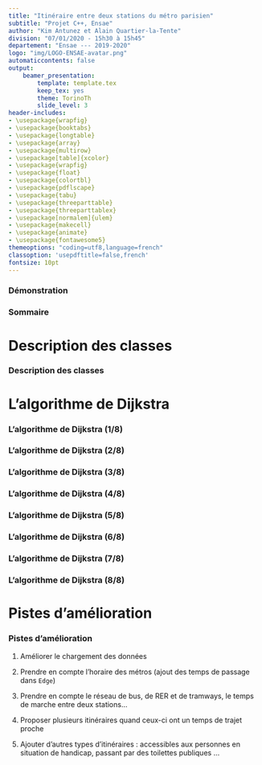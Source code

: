 ```yaml
---
title: "Itinéraire entre deux stations du métro parisien"
subtitle: "Projet C++, Ensae"
author: "Kim Antunez et Alain Quartier-la-Tente"
division: "07/01/2020 - 15h30 à 15h45"
departement: "Ensae --- 2019-2020"
logo: "img/LOGO-ENSAE-avatar.png"
automaticcontents: false
output:
    beamer_presentation:
        template: template.tex
        keep_tex: yes
        theme: TorinoTh
        slide_level: 3
header-includes:
- \usepackage{wrapfig}
- \usepackage{booktabs}
- \usepackage{longtable}
- \usepackage{array}
- \usepackage{multirow}
- \usepackage[table]{xcolor}
- \usepackage{wrapfig}
- \usepackage{float}
- \usepackage{colortbl}
- \usepackage{pdflscape}
- \usepackage{tabu}
- \usepackage{threeparttable}
- \usepackage{threeparttablex}
- \usepackage[normalem]{ulem}
- \usepackage{makecell}
- \usepackage{animate}
- \usepackage{fontawesome5}
themeoptions: "coding=utf8,language=french"
classoption: 'usepdftitle=false,french'
fontsize: 10pt
---
```


### Démonstration

\includegraphics[trim = 260px 330px 100px 160px, clip, height=\textheight]{img/plan_lignes/Plan-Metro_algo21.pdf}


### Sommaire

\tableofcontents

# Description des classes

### Description des classes

\includegraphics[height=0.9\textheight]{img/Diagramme_classes/diagramme_mini.png}


# L'algorithme de Dijkstra


### L'algorithme de Dijkstra (1/8)


\begin{tikzpicture}
\begin{scope}[every node/.style={circle,thick,draw,minimum size=0.7cm}]
    \node (A) at (0,0) {};
    \node (B) at (1,-3) {};
    \node (C) at (3,-2) {};
    \node (D) at (4,0) {};
    \node (E) at (7,-3) {};
    \node (F) at (9,-1) {} ;
\end{scope}

\begin{scope}[
              every node/.style={fill=white,circle},
              every edge/.style={draw=black,ultra thick}]
    \path  (A) edge node {$4$} (B);
    \path  (B) edge node {$2$} (C);
    \path  (A) edge node {$4$} (C);
    \path  (C) edge node {$3$} (D);
    \path  (C) edge node {$1$} (E);
    \path  (C) edge node {$6$} (F);
    \path  (D) edge node {$2$} (F);
    \path  (E) edge node {$3$} (F);
\end{scope}
\end{tikzpicture}



### L'algorithme de Dijkstra (2/8)


\begin{tikzpicture}
\begin{scope}[every node/.style={circle,thick,draw,minimum size=0.7cm}]
    \node (A)[white, thick,draw,fill=black] at (0,0) {0};
    \node (B) at (1,-3) {$\infty$};
    \node (C) at (3,-2) {$\infty$};
    \node (D) at (4,0) {$\infty$};
    \node (E) at (7,-3) {$\infty$};
    \node (F) at (9,-1) {$\infty$} ;
\end{scope}

\begin{scope}[every node/.style={fill=white,circle},
              every edge/.style={draw=black,ultra thick}]
    \path  (A) edge node {$4$} (B);
    \path  (B) edge node {$2$} (C);
    \path  (A) edge node {$4$} (C);
    \path  (C) edge node {$3$} (D);
    \path  (C) edge node {$1$} (E);
    \path  (C) edge node {$6$} (F);
    \path  (D) edge node {$2$} (F);
    \path  (E) edge node {$3$} (F);
\end{scope}
\end{tikzpicture}


### L'algorithme de Dijkstra (3/8)


\begin{tikzpicture}
\begin{scope}[every node/.style={circle,thick,draw,minimum size=0.7cm}]
    \node (A)[white, thick,draw,fill=black] at (0,0) {0};
    \node (B) at (1,-3) {4};
    \node (C) at (3,-2) {4};
    \node (D) at (4,0) {$\infty$};
    \node (E) at (7,-3) {$\infty$};
    \node (F) at (9,-1) {$\infty$} ;
\end{scope}

\begin{scope}[
              every node/.style={fill=white,circle},
              every edge/.style={draw=black,ultra thick}]
    \path  (A) edge[dashed] node {$4$} (B);
    \path  (B) edge node {$2$} (C);
    \path  (A) edge[dashed] node {$4$} (C);
    \path  (C) edge node {$3$} (D);
    \path  (C) edge node {$1$} (E);
    \path  (C) edge node {$6$} (F);
    \path  (D) edge node {$2$} (F);
    \path  (E) edge node {$3$} (F);
\end{scope}
\end{tikzpicture}



### L'algorithme de Dijkstra (4/8)

\begin{tikzpicture}
\begin{scope}[every node/.style={circle,thick,draw,minimum size=0.7cm}]
    \node (A)[white, thick,draw,fill=black] at (0,0) {0};
    \node (B)[white, thick,draw,fill=black,label distance=0.1cm, label={left:\small $0+4=4$}] at (1,-3) {4};
    \node (C)[label distance=0.1cm, label={below:\small $4+2=6>4$}] at (3,-2) {4};
    \node (D) at (4,0) {$\infty$};
    \node (E) at (7,-3) {$\infty$};
    \node (F) at (9,-1) {$\infty$} ;
\end{scope}

\begin{scope}[
              every node/.style={fill=white,circle},
              every edge/.style={draw=black,ultra thick}]
    \path  (A) edge[dashed] node {$4$} (B);
    \path  (B) edge[dashed] node {$2$} (C);
    \path  (A) edge node {$4$} (C);
    \path  (C) edge node {$3$} (D);
    \path  (C) edge node {$1$} (E);
    \path  (C) edge node {$6$} (F);
    \path  (D) edge node {$2$} (F);
    \path  (E) edge node {$3$} (F);
\end{scope}
\end{tikzpicture}


### L'algorithme de Dijkstra (5/8)



\begin{tikzpicture}
\begin{scope}[every node/.style={circle,thick,draw,minimum size=0.7cm}]
    \node (A)[white, thick,draw,fill=black] at (0,0) {0};
    \node (B)[white, thick,draw,fill=black] at (1,-3) {4};
    \node (C)[white, thick,draw,fill=black] at (3,-2) {4};
    \node (D)[label={[label distance=0.1cm]\small $4+3$}] at (4,0) {7};
    \node (E)[label={[label distance=0.1cm]below:\small $4+1$}] at (7,-3) {5};
    \node (F)[label={[label distance=0.1cm]right:\small $4+6$}] at (9,-1) {10} ;
\end{scope}

\begin{scope}[
              every node/.style={fill=white,circle},
              every edge/.style={draw=black,ultra thick}]
    \path  (A) edge node {$4$} (B);
    \path  (B) edge[dashed] node {$2$} (C);
    \path  (A) edge[dashed] node {$4$} (C);
    \path  (C) edge[dashed] node {$3$} (D);
    \path  (C) edge[dashed] node {$1$} (E);
    \path  (C) edge[dashed] node {$6$} (F);
    \path  (D) edge node {$2$} (F);
    \path  (E) edge node {$3$} (F);
\end{scope}
\end{tikzpicture}

### L'algorithme de Dijkstra (6/8)


\begin{tikzpicture}
\begin{scope}[every node/.style={circle,thick,draw,minimum size=0.7cm}]
    \node (A)[white, thick,draw,fill=black] at (0,0) {0};
    \node (B)[white, thick,draw,fill=black] at (1,-3) {4};
    \node (C)[white, thick,draw,fill=black] at (3,-2) {4};
    \node (D) at (4,0) {7};
    \node (E)[white, thick,draw,fill=black] at (7,-3) {5};
    \node (F)[label={[label distance=0.1cm]right:\small $5+3<10$}] at (9,-1) {8} ;
\end{scope}

\begin{scope}[
              every node/.style={fill=white,circle},
              every edge/.style={draw=black,ultra thick}]
    \path  (A) edge node {$4$} (B);
    \path  (B) edge node {$2$} (C);
    \path  (A) edge node {$4$} (C);
    \path  (C) edge node {$3$} (D);
    \path  (C) edge[dashed] node {$1$} (E);
    \path  (C) edge node {$6$} (F);
    \path  (D) edge node {$2$} (F);
    \path  (E) edge[dashed] node {$3$} (F);
\end{scope}
\end{tikzpicture}



### L'algorithme de Dijkstra (7/8)


\begin{tikzpicture}
\begin{scope}[every node/.style={circle,thick,draw,minimum size=0.7cm}]
    \node (A)[white, thick,draw,fill=black] at (0,0) {0};
    \node (B)[white, thick,draw,fill=black] at (1,-3) {4};
    \node (C)[white, thick,draw,fill=black] at (3,-2) {4};
    \node (D)[white, thick,draw,fill=black] at (4,0) {7};
    \node (E)[white, thick,draw,fill=black] at (7,-3) {5};
    \node (F) at (9,-1) {8} ;
\end{scope}

\begin{scope}[
              every node/.style={fill=white,circle},
              every edge/.style={draw=black,ultra thick}]
    \path  (A) edge node {$4$} (B);
    \path  (B) edge node {$2$} (C);
    \path  (A) edge node {$4$} (C);
    \path  (C) edge[dashed] node {$3$} (D);
    \path  (C) edge node {$1$} (E);
    \path  (C) edge node {$6$} (F);
    \path  (D) edge[dashed] node {$2$} (F);
    \path  (E) edge node {$3$} (F);
\end{scope}
\end{tikzpicture}


### L'algorithme de Dijkstra (8/8)


\begin{tikzpicture}
\begin{scope}[every node/.style={circle,thick,draw,minimum size=0.7cm}]
    \node (A)[white, thick,draw,fill=black] at (0,0) {0};
    \node (B)[white, thick,draw,fill=black] at (1,-3) {4};
    \node (C)[white, thick,draw,fill=black] at (3,-2) {4};
    \node (D)[white, thick,draw,fill=black] at (4,0) {7};
    \node (E)[white, thick,draw,fill=black] at (7,-3) {5};
    \node (F)[white, thick,draw,fill=black] at (9,-1) {8} ;
\end{scope}

\begin{scope}[
              every node/.style={fill=white,circle},
              every edge/.style={draw=black,ultra thick}]
    \path  (A) edge node {$4$} (B);
    \path  (B) edge node {$2$} (C);
    \path  (A) edge node {$4$} (C);
    \path  (C) edge node {$3$} (D);
    \path  (C) edge node {$1$} (E);
    \path  (C) edge[dashed] node {$6$} (F);
    \path  (D) edge[dashed] node {$2$} (F);
    \path  (E) edge[dashed] node {$3$} (F);
\end{scope}
\end{tikzpicture}


# Pistes d'amélioration

### Pistes d'amélioration

1. Améliorer le chargement des données 

2. Prendre en compte l'horaire des métros (ajout des temps de passage dans `Edge`)

3. Prendre en compte le réseau de bus, de RER et de tramways, 
le temps de marche entre deux stations...

4. Proposer plusieurs itinéraires quand ceux-ci ont un temps de trajet proche

5. Ajouter d'autres types d'itinéraires : accessibles aux personnes en situation de handicap, passant par des toilettes publiques ...





